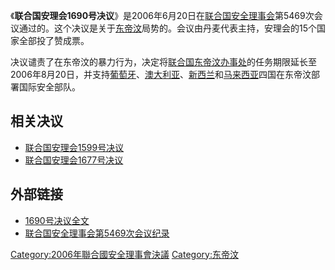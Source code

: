 {{Infobox UN resolution
|number = 1690
|organ = SC
|date = 6月20日
|year = 2006年
|meeting = 5,469
|code = S/RES/1690
|document = https://undocs.org/S/RES/1690(2006)
|for = 15
|abstention = 0
|against = 0
|subject = 東帝汶局勢
|result = 通過
|image = CIA-TimorLeste.jpg
|caption = 東帝汶
}}

《'''联合国安理会1690号决议'''》是2006年6月20日在[[联合国安全理事会|联合国安全理事会]]第5469次会议通过的。这个决议是关于[[东帝汶|东帝汶]]局势的。会议由丹麦代表主持，安理会的15个国家全部投了赞成票。

决议谴责了在东帝汶的暴力行为，决定将[[联合国东帝汶办事处|联合国东帝汶办事处]]的任务期限延长至2006年8月20日，并支持[[葡萄牙|葡萄牙]]、[[澳大利亚|澳大利亚]]、[[新西兰|新西兰]]和[[马来西亚|马来西亚]]四国在东帝汶部署国际安全部队。

== 相关决议 ==
*[[联合国安理会1599号决议|联合国安理会1599号决议]]
*[[联合国安理会1677号决议|联合国安理会1677号决议]]

== 外部链接 ==
*[http://www.un.org/chinese/aboutun/prinorgs/sc/sres/06/s1690.htm 1690号决议全文] {{Wayback|url=http://www.un.org/chinese/aboutun/prinorgs/sc/sres/06/s1690.htm |date=20190926170246 }}
*[http://www.un.org/zh/documents/view_doc.asp?symbol=S/PV.5469&Lang=C 联合国安全理事会第5469次会议纪录] {{Wayback|url=http://www.un.org/zh/documents/view_doc.asp?symbol=S%2FPV.5469&Lang=C |date=20160326200408 }}

{{UNSCR 2006}}
[[Category:2006年聯合國安全理事會決議|Category:2006年聯合國安全理事會決議]]
[[Category:东帝汶|Category:东帝汶]]